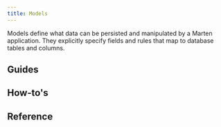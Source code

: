 ```yaml
---
title: Models
---
```



Models define what data can be persisted and manipulated by a Marten application. They explicitly specify fields and rules that map to database tables and columns.

## Guides

<div className="row">
  <article key="introduction" className="col col--6">
    <DocCard item={{type: "link", href: "./models/introduction", label: "Introduction", docId: "models/introduction" }} />
  </article>
  <article key="queries" className="col col--6">
    <DocCard item={{type: "link", href: "./models/queries", label: "Queries", docId: "models/queries" }} />
  </article>
  <article key="validations" className="col col--6">
    <DocCard item={{type: "link", href: "./models/validations", label: "Validations", docId: "models/validations" }} />
  </article>
  <article key="callbacks" className="col col--6">
    <DocCard item={{type: "link", href: "./models/callbacks", label: "Callbacks", docId: "models/callbacks" }} />
  </article>
  <article key="migrations" className="col col--6">
    <DocCard item={{type: "link", href: "./models/migrations", label: "Migrations", docId: "models/migrations" }} />
  </article>
</div>

## How-to's

<div className="row">
  <article key="create-custom-model-fields" className="col col--6">
    <DocCard item={{type: "link", href: "./models/how-to/create-custom-model-fields", label: "Create custom model fields", docId: "models/how-to/create-custom-model-fields" }} />
  </article>
</div>

## Reference

<div className="row">
  <article key="fields" className="col col--6">
    <DocCard item={{type: "link", href: "./models/reference/fields", label: "Model fields", docId: "models/reference/fields" }} />
  </article>
</div>

